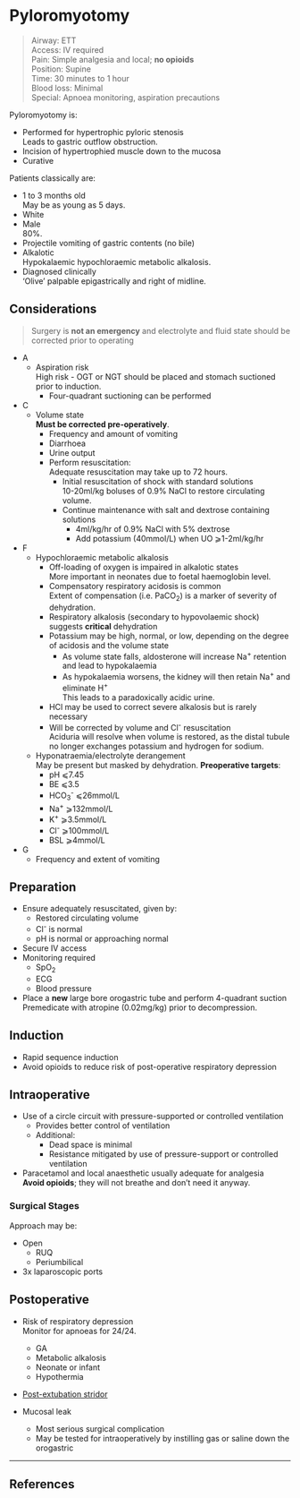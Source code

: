 # Pyloromyotomy

>Airway: ETT <br>
>Access: IV required <br>
>Pain: Simple analgesia and local; **no opioids** <br>
>Position: Supine <br>
>Time: 30 minutes to 1 hour <br>
>Blood loss: Minimal <br>
>Special: Apnoea monitoring, aspiration precautions  

Pyloromyotomy is:

* Performed for hypertrophic pyloric stenosis  
Leads to gastric outflow obstruction.
* Incision of hypertrophied muscle down to the mucosa
* Curative

Patients classically are:

* 1 to 3 months old  
May be as young as 5 days.
* White
* Male  
80%.
* Projectile vomiting of gastric contents (no bile)
* Alkalotic  
Hypokalaemic hypochloraemic metabolic alkalosis.
* Diagnosed clinically  
'Olive' palpable epigastrically and right of midline.

## Considerations

> Surgery is **not an emergency** and electrolyte and fluid state should be corrected prior to operating


* A
	* Aspiration risk  
	High risk - OGT or NGT should be placed and stomach suctioned prior to induction.
		* Four-quadrant suctioning can be performed
* C
	* Volume state  
	**Must be corrected pre-operatively**.
		* Frequency and amount of vomiting
		* Diarrhoea
		* Urine output
		* Perform resuscitation:  
		Adequate resuscitation may take up to 72 hours.
			* Initial resuscitation of shock with standard solutions  
			10-20ml/kg boluses of 0.9% NaCl to restore circulating volume.
			* Continue maintenance with salt and dextrose containing solutions  
				* 4ml/kg/hr of 0.9% NaCl with 5% dextrose
				* Add potassium (40mmol/L) when UO ⩾1-2ml/kg/hr  
* F
	* Hypochloraemic metabolic alkalosis
		* Off-loading of oxygen is impaired in alkalotic states  
		More important in neonates due to foetal haemoglobin level.
		* Compensatory respiratory acidosis is common  
		Extent of compensation (i.e. PaCO~2~) is a marker of severity of dehydration.
		* Respiratory alkalosis (secondary to hypovolaemic shock) suggests **critical** dehydration
		* Potassium may be high, normal, or low, depending on the degree of acidosis and the volume state  
			* As volume state falls, aldosterone will increase Na^+^ retention and lead to hypokalaemia
			* As hypokalaemia worsens, the kidney will then retain Na^+^ and eliminate H^+^  
			This leads to a paradoxically acidic urine.
		* HCl may be used to correct severe alkalosis but is rarely necessary
		* Will be corrected by volume and Cl^-^ resuscitation  
		Aciduria will resolve when volume is restored, as the distal tubule no longer exchanges potassium and hydrogen for sodium.
	* Hyponatraemia/electrolyte derangement  
	May be present but masked by dehydration. **Preoperative targets**:
		* pH ⩽7.45
		* BE ⩽3.5
		* HCO~3~^-^ ⩽26mmol/L
		* Na^+^ ⩾132mmol/L
		* K^+^ ⩾3.5mmol/L
		* Cl^-^ ⩾100mmol/L
		* BSL ⩾4mmol/L
* G
	* Frequency and extent of vomiting



## Preparation

* Ensure adequately resuscitated, given by:
	* Restored circulating volume
	* Cl^-^ is normal
	* pH is normal or approaching normal
* Secure IV access
* Monitoring required
	* SpO~2~
	* ECG
	* Blood pressure
* Place a **new** large bore orogastric tube and perform 4-quadrant suction    
Premedicate with atropine (0.02mg/kg) prior to decompression.

## Induction

* Rapid sequence induction
* Avoid opioids to reduce risk of post-operative respiratory depression

## Intraoperative

* Use of a circle circuit with pressure-supported or controlled ventilation
	* Provides better control of ventilation
	* Additional:
		* Dead space is minimal
		* Resistance mitigated by use of pressure-support or controlled ventilation
* Paracetamol and local anaesthetic usually adequate for analgesia  
**Avoid opioids**; they will not breathe and don't need it anyway.

### Surgical Stages

Approach may be:

* Open
	* RUQ
	* Periumbilical
* 3x laparoscopic ports


## Postoperative

* Risk of respiratory depression  
Monitor for apnoeas for 24/24.
	* GA
	* Metabolic alkalosis
	* Neonate or infant
	* Hypothermia
* [Post-extubation stridor](/anaesthesia/paeds/considerations.md#stridor)


* Mucosal leak
	* Most serious surgical complication
	* May be tested for intraoperatively by instilling gas or saline down the orogastric

---

## References
